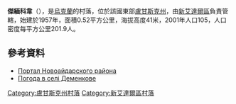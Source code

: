 {{coord|48|54|2|N|39|3|7|E|scale:100000|display=title}}

'''傑緬科韋'''（{{lang-uk|Деменкове}}），是[[烏克蘭|烏克蘭]]的村落，位於該國東部[[盧甘斯克州|盧甘斯克州]]，由[[新艾達爾區|新艾達爾區]]負責管轄，始建於1957年，面積0.52平方公里，海拔高度41米，2001年人口105，人口密度每平方公里201.9人。

==參考資料==
* [https://web.archive.org/web/20150404045554/http://www.naydar.org.ua/ Портал Новоайдарского района]
* [http://weather.in.ua/ua/lyganskaja/6488 Погода в селі Деменкове]

{{DEFAULTSORT:Деменкове}}
[[Category:盧甘斯克州村落|Category:盧甘斯克州村落]]
[[Category:新艾達爾區村落|Category:新艾達爾區村落]]


{{Luhansk-geo-stub}}